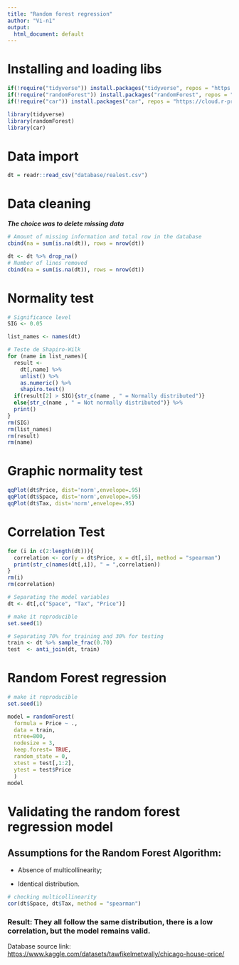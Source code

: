 ```yaml
---
title: "Random forest regression"
author: "Vi-n1"
output:
  html_document: default
---
```


# Installing and loading libs

```r
if(!require("tidyverse")) install.packages("tidyverse", repos = "https://cloud.r-project.org")
if(!require("randomForest")) install.packages("randomForest", repos = "https://cloud.r-project.org")
if(!require("car")) install.packages("car", repos = "https://cloud.r-project.org")
```

```r
library(tidyverse)
library(randomForest)
library(car)
```

# Data import

```r
dt = readr::read_csv("database/realest.csv")
```

# Data cleaning

***The choice was to delete missing data***

```r
# Amount of missing information and total row in the database
cbind(na = sum(is.na(dt)), rows = nrow(dt))
```

```r
dt <- dt %>% drop_na()
# Number of lines removed
cbind(na = sum(is.na(dt)), rows = nrow(dt))
```

# Normality test

```r
# Significance level
SIG <- 0.05

list_names <- names(dt)

# Teste de Shapiro-Wilk 
for (name in list_names){
  result <- 
    dt[,name] %>%
    unlist() %>%
    as.numeric() %>%
    shapiro.test()
  if(result[2] > SIG){str_c(name , " = Normally distributed")}
  else{str_c(name , " = Not normally distributed")} %>%
  print()
}
rm(SIG)
rm(list_names)
rm(result)
rm(name)
```

# Graphic normality test

```r
qqPlot(dt$Price, dist='norm',envelope=.95)
qqPlot(dt$Space, dist='norm',envelope=.95)
qqPlot(dt$Tax, dist='norm',envelope=.95)
```

# Correlation Test

```r
for (i in c(2:length(dt))){
  correlation <- cor(y = dt$Price, x = dt[,i], method = "spearman")
  print(str_c(names(dt[,i]), " = ",correlation))
}
rm(i)
rm(correlation)
```

```r
# Separating the model variables
dt <- dt[,c("Space", "Tax", "Price")]

# make it reproducible
set.seed(1)

# Separating 70% for training and 30% for testing
train <- dt %>% sample_frac(0.70)
test  <- anti_join(dt, train)
```

# Random Forest regression

```r
# make it reproducible
set.seed(1)

model = randomForest(
  formula = Price ~ .,
  data = train,
  ntree=800,
  nodesize = 3,
  keep.forest= TRUE, 
  random_state = 0,
  xtest = test[,1:2],
  ytest = test$Price
  )
model
```

# Validating the random forest regression model

## Assumptions for the Random Forest Algorithm:

-   Absence of multicollinearity;

-   Identical distribution.

```r
# checking multicollinearity
cor(dt$Space, dt$Tax, method = "spearman")
```

### Result: They all follow the same distribution, there is a low correlation, but the model remains valid.

Database source link: <https://www.kaggle.com/datasets/tawfikelmetwally/chicago-house-price/>

